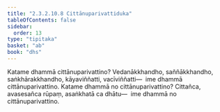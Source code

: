 ```yaml
---
title: "2.3.2.10.8 Cittānuparivattiduka"
tableOfContents: false
sidebar:
  order: 13
type: "tipitaka"
basket: "ab"
book: "dhs"
---
```



<DynamicBreadcrumb />

<Division number="1205" book="dhs">

<Paragraph number="1901" book="dhs">
Katame dhammā cittānuparivattino? Vedanākkhandho, saññākkhandho, saṅkhārakkhandho, kāyaviññatti, vacīviññatti—  ime dhammā cittānuparivattino.
</Paragraph>

</Division>
<Division number="1206" book="dhs">

<Paragraph number="1902" book="dhs">
Katame dhammā no cittānuparivattino? Cittañca, avasesañca rūpaṃ, asaṅkhatā ca dhātu—  ime dhammā no cittānuparivattino.
</Paragraph>
</Division>